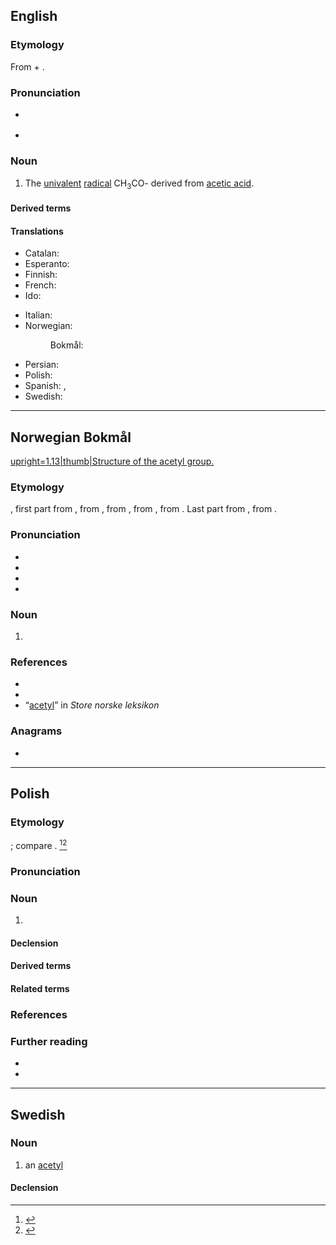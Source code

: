 {{also|acétyl}}
==English==

===Etymology===
From {{der|en|la|acētum|t=vinegar}} + {{der|en|grc|ὕλη|t=substance}}.

===Pronunciation===
* {{a|UK}} {{IPA|en|/əˈsiːtaɪl/|/əˈsiːtɪl/}}
* {{a|US}} {{IPA|en|/ˈæsətɪl/|/əˈsiːtɪl/}}

===Noun===
{{en-noun}}

# {{lb|en|organic chemistry}} The [[univalent]] [[radical]] CH<sub>3</sub>CO- derived from [[acetic acid]].

====Derived terms====
{{der4|en|acetyl chloride|acetylase|acetylate|acetylcholine|acetylcholinesterase|acetylene|acetylic|acetylide|acetylsalicylate|acetyl CoA|acetyl-CoA carboxylase|acetyl-CoA synthetase|acetyl coenzyme A|acetylamine
|acetylbenzoate
|acetylbenzoic
|acetylbiuret
|acetylcarbazole
|acetylcellulose
|acetylcyanide
|acetylenediurein
|acetylfluoride
|acetyliodide
|acetylperoxide
|acetylphenol
|acetylphenylhydrazine
|acetylrosaniline
|acetylsalol
|acetylthymol
|acetyltropeine
|acetylurea
|acetylxylan
|N-acetyl-p-aminophenol
}}

====Translations====
{{trans-top|univalent radical}}
* Catalan: {{t+|ca|acetil|m}}
* Esperanto: {{t+|eo|acetilo}}
* Finnish: {{t|fi|asetyyli}}
* French: {{t|fr|acétyl|m}}
* Ido: {{t+|io|acetilo}}
{{trans-mid}}
* Italian: {{t+|it|acetile|m}}
* Norwegian:
*: Bokmål: {{t+|nb|acetyl|n}}
* Persian: {{t+|fa|استیل}}
* Polish: {{t+|pl|acetyl|m}}
* Spanish: {{t+|es|acetilo|m}}, {{t|es|acetil|m}}
* Swedish: {{t+|sv|acetyl|c}}
{{trans-bottom}}

----

==Norwegian Bokmål==
{{wp|lang=nb}}
[[Image:Acetyl group.svg|upright=1.13|thumb|Structure of the acetyl group.]]

===Etymology===
{{root|nb|ine-pro|*h₂eḱ-}}
{{af|nb|acet-|-yl}}, first part from {{der|nb|la|acētum||vinegar}}, from {{m|la|aceō||I am sour}}, from {{der|nb|itc-pro|*akēō||be sharp-tasting, be sour}}, from {{der|nb|ine-pro||*h₂eḱ-éh₁-ye-ti}}, from {{m|ine-pro|*h₂eḱ-||sharp}}. Last part from {{der|nb|grc|ὕλη||wood, forest; material, matter}}, from {{der|nb|ine-pro|*swel-, *sel-||firewood, wood, beam}}.

===Pronunciation===
* {{IPA|nb|/asɛˈtyːl/}}
* {{audio|nb|nb-acetyl.ogg|Audio}}
* {{rhymes|nb|yːl}}
* {{hyph|nb|a|ce|tyl}}

===Noun===
{{nb-noun-n1}}

# {{lb|nb|organic chemistry}} {{l|en|acetyl}} {{q|the [[univalent]] [[radical]] CH<sub>3</sub>CO- derived from [[acetic acid]]}}

===References===
* {{R:The Bokmål Dictionary}}
* {{R:NAOB}}
* “[http://www.snl.no/acetyl acetyl]” in ''Store norske leksikon''

===Anagrams===
* {{anagrams|nb|acylet}}

{{c|nb|Chemistry}}

----

==Polish==
{{wp|lang=pl}}

===Etymology===
{{intnat|pl}}; compare {{cog|en|acetyl}}. {{etydate|1840}}<ref>{{cite-book
|author=Seweryn Zdzitowiecki
|title=Rys chemii organicznéj i jej zastosowań : podług dzieła Koehlera Die Chemie in technischer Beziehung
|url=https://polona.pl/item/rys-chemii-organicznej-i-jej-zastosowan-podlug-dziela-koehlera-die-chemie-in,OTI4OTAzNDI/17/#info:search:acetyl
|year=1840
|page=14}}</ref><ref>{{R:pl:NFJP}}</ref>

===Pronunciation===
{{pl-p|a=LL-Q809 (pol)-Olaf-acetyl.wav}}

===Noun===
{{pl-noun|m-in}}

# {{lb|pl|organic chemistry}} {{l|en|acetyl}}
#: {{coi|pl|chlorek '''acetylu'''|'''acetyl''' chloride}}

====Declension====
{{pl-decl-noun-m-in}}

====Derived terms====
{{col3|pl|title=noun|acetylobenzen}}

====Related terms====
{{col3|pl|title=nouns|acetylacja|acetylowanie}}

===References===
<references/>

===Further reading===
* {{R:pl:WSJP}}
* {{R:pl:PWN}}

----

==Swedish==

===Noun===
{{sv-noun|c}}

# an [[#English|acetyl]]

====Declension====
{{sv-infl-noun-c-er}}